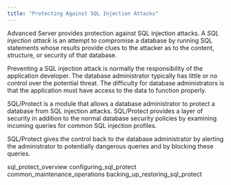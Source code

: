 ```yaml
---
title: "Protecting Against SQL Injection Attacks"
---
```


<div id="protecting_against_sql_injection_attacks" class="registered_link"></div>


Advanced Server provides protection against SQL injection attacks. A *SQL injection attack* is an attempt to compromise a database by running SQL statements whose results provide clues to the attacker as to the content, structure, or security of that database.

Preventing a SQL injection attack is normally the responsibility of the application developer. The database administrator typically has little or no control over the potential threat. The difficulty for database administrators is that the application must have access to the data to function properly.

SQL/Protect is a module that allows a database administrator to protect a database from SQL injection attacks. SQL/Protect provides a layer of security in addition to the normal database security policies by examining incoming queries for common SQL injection profiles.

SQL/Protect gives the control back to the database administrator by alerting the administrator to potentially dangerous queries and by blocking these queries.

<div class="toctree" data-maxdepth="3">

sql_protect_overview configuring_sql_protect common_maintenance_operations backing_up_restoring_sql_protect

</div>
